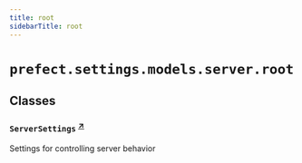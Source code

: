 ```yaml
---
title: root
sidebarTitle: root
---
```


# `prefect.settings.models.server.root`

## Classes

### `ServerSettings` <sup><a href="https://github.com/PrefectHQ/prefect/blob/main/src/prefect/settings/models/server/root.py#L22" target="_blank">↗</a></sup>


Settings for controlling server behavior


